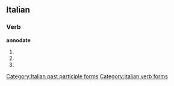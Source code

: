 ==Italian==

===Verb===
'''annodate'''

# {{form of|[[second-person|Second-person]] [[plural]] [[present tense]]|[[annodare#Italian|annodare]]|lang=Italian}}
# {{form of|Second-person plural [[imperative]]|annodare#Italian|annodare|lang=Italian}}
# {{form of|[[feminine|Feminine]] plural|[[annodato]]}}

[[Category:Italian past participle forms]]
[[Category:Italian verb forms]]